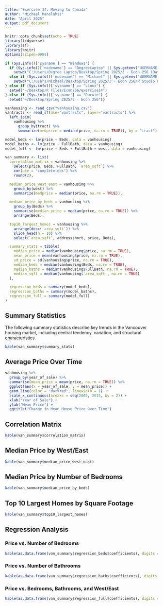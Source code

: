 ```yaml
---
title: "Exercise 14: Moving to Canada"
author: "Michael Manolakis"
date: "April 2025"
output: pdf_document
---
```


```r
knitr::opts_chunk$set(echo = TRUE)
library(tidyverse)
library(sf)
library(knitr)
options(scipen=9999)

if (Sys.info()['sysname'] == "Windows") {
  if (Sys.info()['nodename'] == "DegreeLaptop" || Sys.getenv('USERNAME') == "Degree Laptop") {
    setwd("C:/Users/Degree Laptop/Desktop/Spring 2025/3 - Econ 256 (Data Vis)/exercise14")}
  else if (Sys.info()['nodename'] == "Michael" || Sys.getenv('USERNAME') == "Michael") {
    setwd("C:/Users/Michael/Desktop/Spring 2025/3 - Econ 256/R Studio Files/Econ256/exercise14")}
} else if (Sys.info()['sysname'] == "Linux") {
  setwd("~/Desktop/R Files/Econ256/exercise14")
} else if (Sys.info()['sysname'] == "Darwin") {
  setwd("~/Desktop/Spring 2025/3 - Econ 256")}

vanhousing <- read_csv("vanhousing.csv")
vantracts <- read_sf(dsn="vantracts", layer="vantracts") %>%
  left_join(
    vanhousing %>%
      group_by(tract) %>%
      summarize(medprice = median(price, na.rm = TRUE)), by = "tract")
```

```r
model_beds <- lm(price ~ Beds, data = vanhousing)
model_baths <- lm(price ~ FullBath, data = vanhousing)
model_full <- lm(price ~ Beds + FullBath + west, data = vanhousing)

van_summary <- list(
  correlation_matrix = vanhousing %>%
    select(price, Beds, FullBath, `area_sqft`) %>%
    cor(use = "complete.obs") %>%
    round(2),

  median_price_west_east = vanhousing %>%
    group_by(west) %>%
    summarize(medprice = median(price, na.rm = TRUE)),

  median_price_by_beds = vanhousing %>%
    group_by(Beds) %>%
    summarise(median_price = median(price, na.rm = TRUE)) %>%
    arrange(Beds),

  top10_largest_homes = vanhousing %>%
    arrange(desc(`area_sqft`)) %>%
    slice_head(n = 10) %>%
    select(`area_sqft`, addressshort, price, Beds),

  summary_stats = tibble(
    median_price = median(vanhousing$price, na.rm = TRUE),
    mean_price = mean(vanhousing$price, na.rm = TRUE),
    sd_price = sd(vanhousing$price, na.rm = TRUE),
    median_beds = median(vanhousing$Beds, na.rm = TRUE),
    median_baths = median(vanhousing$FullBath, na.rm = TRUE),
    median_sqft = median(vanhousing$`area_sqft`, na.rm = TRUE)
  ),

  regression_beds = summary(model_beds),
  regression_baths = summary(model_baths),
  regression_full = summary(model_full)
)
```

## Summary Statistics

The following summary statistics describe key trends in the Vancouver housing market, including central tendency, variation, and structural characteristics.

```r
kable(van_summary$summary_stats)
```

## Average Price Over Time

```r
vanhousing %>%
  group_by(year_of_sale) %>%
  summarise(mean_price = mean(price, na.rm = TRUE)) %>%
  ggplot(aes(x = year_of_sale, y = mean_price)) +
  geom_line(color = "darkred", linewidth = 1) +
  scale_x_continuous(breaks = seq(2005, 2015, by = 2)) +
  xlab("Year of Sale") +
  ylab("Mean Price") +
  ggtitle("Change in Mean House Price Over Time")
```

\newpage

## Correlation Matrix

```r
kable(van_summary$correlation_matrix)
```

## Median Price by West/East

```r
kable(van_summary$median_price_west_east)
```

## Median Price by Number of Bedrooms

```r
kable(van_summary$median_price_by_beds)
```

## Top 10 Largest Homes by Square Footage

```r
kable(van_summary$top10_largest_homes)
```

## Regression Analysis

### Price vs. Number of Bedrooms
```r
kable(as.data.frame(van_summary$regression_beds$coefficients), digits = 3)
```

### Price vs. Number of Bathrooms
```r
kable(as.data.frame(van_summary$regression_baths$coefficients), digits = 3)
```

### Price vs. Bedrooms, Bathrooms, and West/East
```r
kable(as.data.frame(van_summary$regression_full$coefficients), digits = 3)
```
